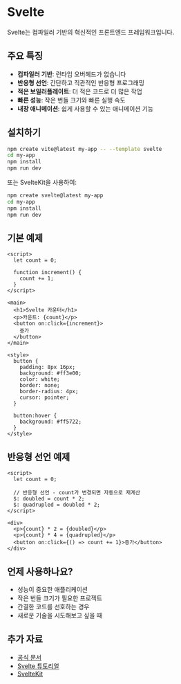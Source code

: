 # Svelte

Svelte는 컴파일러 기반의 혁신적인 프론트엔드 프레임워크입니다.

## 주요 특징

- **컴파일러 기반**: 런타임 오버헤드가 없습니다
- **반응형 선언**: 간단하고 직관적인 반응형 프로그래밍
- **적은 보일러플레이트**: 더 적은 코드로 더 많은 작업
- **빠른 성능**: 작은 번들 크기와 빠른 실행 속도
- **내장 애니메이션**: 쉽게 사용할 수 있는 애니메이션 기능

## 설치하기

```bash
npm create vite@latest my-app -- --template svelte
cd my-app
npm install
npm run dev
```

또는 SvelteKit을 사용하여:
```bash
npm create svelte@latest my-app
cd my-app
npm install
npm run dev
```

## 기본 예제

```svelte
<script>
  let count = 0;

  function increment() {
    count += 1;
  }
</script>

<main>
  <h1>Svelte 카운터</h1>
  <p>카운트: {count}</p>
  <button on:click={increment}>
    증가
  </button>
</main>

<style>
  button {
    padding: 8px 16px;
    background: #ff3e00;
    color: white;
    border: none;
    border-radius: 4px;
    cursor: pointer;
  }

  button:hover {
    background: #ff5722;
  }
</style>
```

## 반응형 선언 예제

```svelte
<script>
  let count = 0;
  
  // 반응형 선언 - count가 변경되면 자동으로 재계산
  $: doubled = count * 2;
  $: quadrupled = doubled * 2;
</script>

<div>
  <p>{count} * 2 = {doubled}</p>
  <p>{count} * 4 = {quadrupled}</p>
  <button on:click={() => count += 1}>증가</button>
</div>
```

## 언제 사용하나요?

- 성능이 중요한 애플리케이션
- 작은 번들 크기가 필요한 프로젝트
- 간결한 코드를 선호하는 경우
- 새로운 기술을 시도해보고 싶을 때

## 추가 자료

- [공식 문서](https://svelte.dev)
- [Svelte 튜토리얼](https://svelte.dev/tutorial)
- [SvelteKit](https://kit.svelte.dev)


